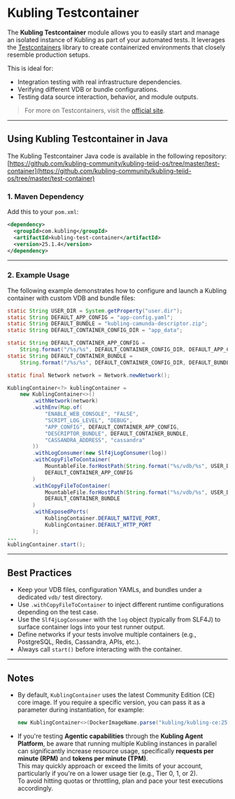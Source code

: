 # Kubling Testcontainer

The **Kubling Testcontainer** module allows you to easily start and manage an isolated instance of Kubling as part of your automated tests. It leverages the [Testcontainers](https://www.testcontainers.org/) library to create containerized environments that closely resemble production setups.

This is ideal for:
- Integration testing with real infrastructure dependencies.
- Verifying different VDB or bundle configurations.
- Testing data source interaction, behavior, and module outputs.

> For more on Testcontainers, visit the [official site](https://testcontainers.com).

---

## Using Kubling Testcontainer in Java

The Kubling Testcontainer Java code is available in the following repository:  
[https://github.com/kubling-community/kubling-teiid-os/tree/master/test-container](https://github.com/kubling-community/kubling-teiid-os/tree/master/test-container)

### 1. Maven Dependency

Add this to your `pom.xml`:

```xml
<dependency>
  <groupId>com.kubling</groupId>
  <artifactId>kubling-test-container</artifactId>
  <version>25.1.4</version>
</dependency>
```

---

### 2. Example Usage

The following example demonstrates how to configure and launch a Kubling container with custom VDB and bundle files:

```java
static String USER_DIR = System.getProperty("user.dir");
static String DEFAULT_APP_CONFIG = "app-config.yaml";
static String DEFAULT_BUNDLE = "kubling-camunda-descriptor.zip";
static String DEFAULT_CONTAINER_CONFIG_DIR = "app_data";

static String DEFAULT_CONTAINER_APP_CONFIG =
    String.format("/%s/%s", DEFAULT_CONTAINER_CONFIG_DIR, DEFAULT_APP_CONFIG);
static String DEFAULT_CONTAINER_BUNDLE =
    String.format("/%s/%s", DEFAULT_CONTAINER_CONFIG_DIR, DEFAULT_BUNDLE);

static final Network network = Network.newNetwork();

KublingContainer<?> kublingContainer =
    new KublingContainer<>()
        .withNetwork(network)
        .withEnv(Map.of(
            "ENABLE_WEB_CONSOLE", "FALSE",
            "SCRIPT_LOG_LEVEL", "DEBUG",
            "APP_CONFIG", DEFAULT_CONTAINER_APP_CONFIG,
            "DESCRIPTOR_BUNDLE", DEFAULT_CONTAINER_BUNDLE,
            "CASSANDRA_ADDRESS", "cassandra"
        ))
        .withLogConsumer(new Slf4jLogConsumer(log))
        .withCopyFileToContainer(
            MountableFile.forHostPath(String.format("%s/vdb/%s", USER_DIR, DEFAULT_APP_CONFIG)),
            DEFAULT_CONTAINER_APP_CONFIG
        )
        .withCopyFileToContainer(
            MountableFile.forHostPath(String.format("%s/vdb/%s", USER_DIR, DEFAULT_BUNDLE)),
            DEFAULT_CONTAINER_BUNDLE
        )
        .withExposedPorts(
            KublingContainer.DEFAULT_NATIVE_PORT,
            KublingContainer.DEFAULT_HTTP_PORT
        );
...
kublingContainer.start();        
```

---

## Best Practices

- Keep your VDB files, configuration YAMLs, and bundles under a dedicated `vdb/` test directory.
- Use `.withCopyFileToContainer` to inject different runtime configurations depending on the test case.
- Use the `Slf4jLogConsumer` with the `log` object (typically from SLF4J) to surface container logs into your test runner output.
- Define networks if your tests involve multiple containers (e.g., PostgreSQL, Redis, Cassandra, APIs, etc.).
- Always call `start()` before interacting with the container.

---

## Notes

- By default, `KublingContainer` uses the latest Community Edition (CE) core image. If you require a specific version, 
you can pass it as a parameter during instantiation, for example:  
  ```java
  new KublingContainer<>(DockerImageName.parse("kubling/kubling-ce:25.3.6"))
  ```

- If you're testing **Agentic capabilities** through the **Kubling Agent Platform**, be aware that running multiple Kubling instances in parallel 
can significantly increase resource usage, specifically **requests per minute (RPM)** and **tokens per minute (TPM)**.  
This may quickly approach or exceed the limits of your account, particularly if you're on a lower usage tier (e.g., Tier 0, 1, or 2).  
To avoid hitting quotas or throttling, plan and pace your test executions accordingly.
